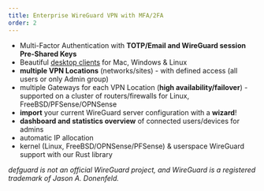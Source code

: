 ```yaml
---
title: Enterprise WireGuard VPN with MFA/2FA
order: 2
---
```

* Multi-Factor Authentication with **TOTP/Email and WireGuard session Pre-Shared Keys**
* Beautiful <a href="/client" target="_blank">desktop clients</a> for Mac, Windows & Linux
* **multiple VPN Locations** (networks/sites) - with defined access (all users or only Admin group)
* multiple Gateways for each VPN Location (**high availability/failover**) - supported on a cluster of routers/firewalls for Linux, FreeBSD/PFSense/OPNSense
* **import** your current WireGuard server configuration with a **wizard**!
* **dashboard and statistics overview** of connected users/devices for admins
* automatic IP allocation
* kernel (Linux, FreeBSD/OPNSense/PFSense) & userspace WireGuard support with our Rust library  

*defguard is not an official WireGuard project, and WireGuard is a registered trademark of Jason A. Donenfeld.*
